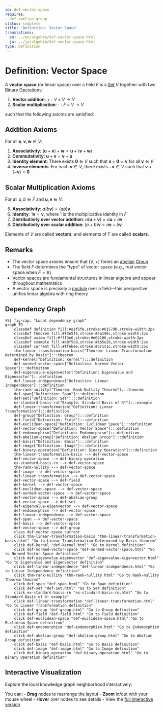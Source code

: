 ```yaml
---
id: def-vector-space
requires:
- def-abelian-group
status: complete
title: 'Definition: Vector Space'
translations:
  en: ../en/algebra/def-vector-space.html
  ja: ../ja/algebra/def-vector-space.html
type: Definition
---
```


# Definition: Vector Space {#def-vector-space}

A **vector space** (or linear space) over a field $F$ is a [Set](../logic-set-theory/def-set.qmd) $V$ together with two [Binary Operations](def-binary-operation.qmd):

1. **Vector addition**: $+ : V \times V \to V$
2. **Scalar multiplication**: $\cdot : F \times V \to V$

such that the following axioms are satisfied:

## Addition Axioms

For all $\mathbf{u}, \mathbf{v}, \mathbf{w} \in V$:

1. **Associativity**: $(\mathbf{u} + \mathbf{v}) + \mathbf{w} = \mathbf{u} + (\mathbf{v} + \mathbf{w})$
2. **Commutativity**: $\mathbf{u} + \mathbf{v} = \mathbf{v} + \mathbf{u}$
3. **Identity element**: There exists $\mathbf{0} \in V$ such that $\mathbf{v} + \mathbf{0} = \mathbf{v}$ for all $\mathbf{v} \in V$
4. **Inverse elements**: For each $\mathbf{v} \in V$, there exists $-\mathbf{v} \in V$ such that $\mathbf{v} + (-\mathbf{v}) = \mathbf{0}$

## Scalar Multiplication Axioms

For all $a, b \in F$ and $\mathbf{u}, \mathbf{v} \in V$:

5. **Associativity**: $a(b\mathbf{v}) = (ab)\mathbf{v}$
6. **Identity**: $1\mathbf{v} = \mathbf{v}$, where $1$ is the multiplicative identity in $F$
7. **Distributivity over vector addition**: $a(\mathbf{u} + \mathbf{v}) = a\mathbf{u} + a\mathbf{v}$
8. **Distributivity over scalar addition**: $(a + b)\mathbf{v} = a\mathbf{v} + b\mathbf{v}$

Elements of $V$ are called **vectors**, and elements of $F$ are called **scalars**.

## Remarks

- The vector space axioms ensure that $(V, +)$ forms an [abelian](def-abelian-group.qmd) [Group](def-group.qmd)
- The field $F$ determines the "type" of vector space (e.g., real vector space when $F = \mathbb{R}$)
- Vector spaces are fundamental structures in linear algebra and appear throughout mathematics
- A vector space is precisely a [module](def-module.qmd) over a field—this perspective unifies linear algebra with ring theory

## Dependency Graph

```mermaid
%%| fig-cap: "Local dependency graph"
graph TD
    classDef definition fill:#e1f5fe,stroke:#01579b,stroke-width:2px
    classDef theorem fill:#f3e5f5,stroke:#4a148c,stroke-width:2px
    classDef axiom fill:#fff3e0,stroke:#e65100,stroke-width:2px
    classDef example fill:#e8f5e9,stroke:#1b5e20,stroke-width:2px
    classDef current fill:#ffebee,stroke:#b71c1c,stroke-width:3px
    thm-linear-transformation-basis["Theorem: Linear Transformation Determined by Basis"]:::theorem
    def-kernel["Definition: Kernel"]:::definition
    def-normed-vector-space["Definition: Normed Vector Space"]:::definition
    def-eigenvalue-eigenvector["Definition: Eigenvalue and Eigenvector"]:::definition
    def-linear-independence["Definition: Linear Independence"]:::definition
    thm-rank-nullity["Theorem: Rank-Nullity Theorem"]:::theorem
    def-span["Definition: Span"]:::definition
    def-set["Definition: Set"]:::definition
    ex-standard-basis-rn["Example: Standard Basis of ℝⁿ"]:::example
    def-linear-transformation["Definition: Linear Transformation"]:::definition
    def-group["Definition: Group"]:::definition
    def-field["Definition: Field"]:::definition
    def-euclidean-space["Definition: Euclidean Space"]:::definition
    def-vector-space["Definition: Vector Space"]:::definition
    def-endomorphism["Definition: Endomorphism"]:::definition
    def-abelian-group["Definition: Abelian Group"]:::definition
    def-basis["Definition: Basis"]:::definition
    def-image["Definition: Image"]:::definition
    def-binary-operation["Definition: Binary Operation"]:::definition
    thm-linear-transformation-basis --> def-vector-space
    def-vector-space --> def-binary-operation
    ex-standard-basis-rn --> def-vector-space
    thm-rank-nullity --> def-vector-space
    def-image --> def-vector-space
    def-linear-transformation --> def-vector-space
    def-vector-space --> def-field
    def-kernel --> def-vector-space
    def-euclidean-space --> def-vector-space
    def-normed-vector-space --> def-vector-space
    def-vector-space --> def-abelian-group
    def-vector-space --> def-set
    def-eigenvalue-eigenvector --> def-vector-space
    def-endomorphism --> def-vector-space
    def-linear-independence --> def-vector-space
    def-span --> def-vector-space
    def-basis --> def-vector-space
    def-vector-space --> def-group
    class def-vector-space current
    click thm-linear-transformation-basis "thm-linear-transformation-basis.html" "Go to Linear Transformation Determined by Basis theorem"
    click def-kernel "def-kernel.html" "Go to Kernel definition"
    click def-normed-vector-space "def-normed-vector-space.html" "Go to Normed Vector Space definition"
    click def-eigenvalue-eigenvector "def-eigenvalue-eigenvector.html" "Go to Eigenvalue and Eigenvector definition"
    click def-linear-independence "def-linear-independence.html" "Go to Linear Independence definition"
    click thm-rank-nullity "thm-rank-nullity.html" "Go to Rank-Nullity Theorem theorem"
    click def-span "def-span.html" "Go to Span definition"
    click def-set "def-set.html" "Go to Set definition"
    click ex-standard-basis-rn "ex-standard-basis-rn.html" "Go to Standard Basis of ℝⁿ example"
    click def-linear-transformation "def-linear-transformation.html" "Go to Linear Transformation definition"
    click def-group "def-group.html" "Go to Group definition"
    click def-field "def-field.html" "Go to Field definition"
    click def-euclidean-space "def-euclidean-space.html" "Go to Euclidean Space definition"
    click def-endomorphism "def-endomorphism.html" "Go to Endomorphism definition"
    click def-abelian-group "def-abelian-group.html" "Go to Abelian Group definition"
    click def-basis "def-basis.html" "Go to Basis definition"
    click def-image "def-image.html" "Go to Image definition"
    click def-binary-operation "def-binary-operation.html" "Go to Binary Operation definition"
```

## Interactive Visualization

Explore the local knowledge graph neighborhood interactively:

::: {.graph-viz data-id="def-vector-space" data-width="700" data-height="500"}
:::

You can:
- **Drag** nodes to rearrange the layout
- **Zoom** in/out with your mouse wheel
- **Hover** over nodes to see details
- View the [full interactive version](../../output/interactive/def-vector-space.html){target="_blank"}
